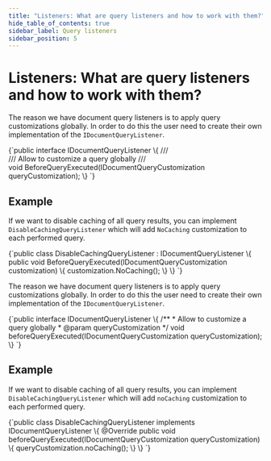 ---
title: "Listeners: What are query listeners and how to work with them?"
hide_table_of_contents: true
sidebar_label: Query listeners
sidebar_position: 5
---




# Listeners: What are query listeners and how to work with them?
<LanguageSwitcher supportedLanguages={supportedLanguages} />
<LanguageContent language="csharp">


The reason we have document query listeners is to apply query customizations globally. In order to do this the user need to create their own implementation of the `IDocumentQueryListener`.

<TabItem value="document_query_listener" label="document_query_listener">
<CodeBlock language="csharp">
{`public interface IDocumentQueryListener
\{
	/// <summary>
	/// Allow to customize a query globally
	/// </summary>
	void BeforeQueryExecuted(IDocumentQueryCustomization queryCustomization);
\}
`}
</CodeBlock>
</TabItem>

## Example

If we want to disable caching of all query results, you can implement `DisableCachingQueryListener` which will add `NoCaching` customization to each performed query.

<TabItem value="document_query_example" label="document_query_example">
<CodeBlock language="csharp">
{`public class DisableCachingQueryListener : IDocumentQueryListener
\{
	public void BeforeQueryExecuted(IDocumentQueryCustomization customization)
	\{
		customization.NoCaching();
	\}
\}
`}
</CodeBlock>
</TabItem>


</LanguageContent>
<LanguageContent language="java">


The reason we have document query listeners is to apply query customizations globally. In order to do this the user need to create their own implementation of the `IDocumentQueryListener`.

<TabItem value="document_query_listener" label="document_query_listener">
<CodeBlock language="java">
{`public interface IDocumentQueryListener \{
  /**
   * Allow to customize a query globally
   * @param queryCustomization
   */
  void beforeQueryExecuted(IDocumentQueryCustomization queryCustomization);
\}
`}
</CodeBlock>
</TabItem>

## Example

If we want to disable caching of all query results, you can implement `DisableCachingQueryListener` which will add `noCaching` customization to each performed query.

<TabItem value="document_query_example" label="document_query_example">
<CodeBlock language="java">
{`public class DisableCachingQueryListener implements IDocumentQueryListener \{
  @Override
  public void beforeQueryExecuted(IDocumentQueryCustomization queryCustomization) \{
    queryCustomization.noCaching();
  \}
\}
`}
</CodeBlock>
</TabItem>


</LanguageContent>

<!---
- [Indexes : Querying : Basics](../../indexes/querying/basics)

-->
